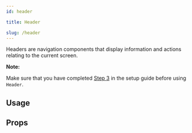 ```yaml
---
id: header

title: Header

slug: /header
---
```







Headers are navigation components that display information and actions relating to the current screen.

**Note:**

Make sure that you have completed [Step 3](getting_started.md#step-3-setup-react-native-safe-area-context) in the setup guide before using `Header`.

## Usage

<Usage />

## Props

<Props />
